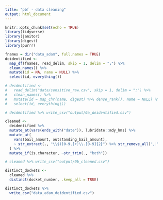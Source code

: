 ```yaml
---
title: "pbf - data cleaning"
output: html_document
---
```


```r
knitr::opts_chunk$set(echo = TRUE)
library(tidyverse)
library(janitor)
library(digest)
library(purrr)
```

```r
fnames = dir("data_adam", full.names = TRUE)
deidentified <- 
  map_df(fnames, read_delim, skip = 1, delim = ";") %>%
  clean_names() %>%
  mutate(id = NA, name = NULL) %>%
  select(id, everything())

# deidentified <-
#   read_delim("data/sensitive_raw.csv", skip = 1, delim = ";") %>%
#   clean_names() %>%
#   mutate(id = map_chr(name, digest) %>% dense_rank(), name = NULL) %>%
#   select(id, everything())

# deidentified %>% write_csv("output/0a_deidentified.csv")
```


```r
  
cleaned <-
  deidentified %>%
  mutate_at(vars(ends_with("date")), lubridate::mdy_hms) %>%
  mutate_at(
    vars(bail_amount, outstanding_bail_amount),
    ~ str_extract(., "\\$([0-9,]+)\\.[0-9]{2}") %>% str_remove_all(",|\\$") %>% as.numeric()
  ) %>%
  mutate_if(is.character, ~str_trim(., "both"))

# cleaned %>% write_csv("output/0b_cleaned.csv")
```


```r
distinct_dockets <-
  cleaned %>%
  distinct(docket_number, .keep_all = TRUE)

distinct_dockets %>%
  write_csv("data_adam_deidentified.csv")
```
